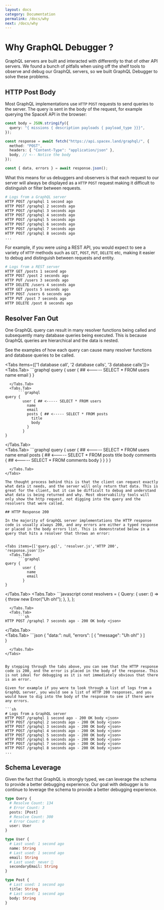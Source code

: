```yaml
---
layout: docs
category: Documentation
permalink: /docs/why
next: /docs/why
---
```


# Why GraphQL Debugger ?

GraphQL servers are built and interacted with differently to that of other API servers. We found a bunch of pitfalls when using off the shelf tools to observe and debug our GraphQL servers, so we built GraphQL Debugger to solve these problems.

## HTTP Post Body

Most GraphQL implementations use `HTTP` `POST` requests to send queries to the server. The query is sent in the body of the request, for example querying the SpaceX API in the browser: 

```ts
const body = JSON.stringify({
  query: "{ missions { description payloads { payload_type }}}",
});

const response = await fetch("https://api.spacex.land/graphql/", {
  method: "POST",
  headers: { "Content-Type": "application/json" },
  body, // <-- Notice the body
});

const { data, errors } = await response.json();
```

What this means for us debuggers and observers is that each request to our server will always be displayed as a `HTTP` `POST` request making it difficult to distinguish or filter between requests.

```sh
# Logs from a GraphQL server
HTTP POST /graphql 1 second ago
HTTP POST /graphql 2 seconds ago
HTTP POST /graphql 3 seconds ago
HTTP POST /graphql 4 seconds ago
HTTP POST /graphql 5 seconds ago
HTTP POST /graphql 6 seconds ago
HTTP POST /graphql 7 seconds ago
HTTP POST /graphql 8 seconds ago
...
```

For example, if you were using a REST API, you would expect to see a variety of `HTTP` methods such as `GET`, `POST`, `PUT`, `DELETE` etc, making it easier to debug and distinguish between requests and entity.

```sh
# Logs from a REST server
HTTP GET /posts 1 second ago
HTTP POST /post 2 seconds ago
HTTP PUT /users 3 seconds ago
HTTP DELETE /users 4 seconds ago
HTTP GET /posts 5 seconds ago
HTTP POST /users 6 seconds ago
HTTP PUT /post 7 seconds ago
HTTP DELETE /post 8 seconds ago
```

## Resolver Fan Out

One GraphQL query can result in many resolver functions being called and subsequently many database queries being executed. This is because GraphQL queries are hierarchical and the data is nested.


See the examples of how each query can cause many resolver functions and database queries to be called.

 
<Tabs items={['1 database call', '2 database calls', '3 database calls']}>
  <Tabs.Tab>
      ```graphql
query {
        user { ## <----- SELECT * FROM users
          name
          email
        }
}
```
  </Tabs.Tab>
  <Tabs.Tab>
      ```graphql
query {
        user { ## <----- SELECT * FROM users
          name
          email
          posts { ## <----- SELECT * FROM posts
            title
            body
          }
        }
}
```
  </Tabs.Tab>  
    <Tabs.Tab>
      ```graphql
query {
        user { ## <----- SELECT * FROM users
          name
          email
          posts { ## <----- SELECT * FROM posts
            title
            body
            comments { ## <----- SELECT * FROM comments
              body
            }
          }
        }
}
```
  </Tabs.Tab>
</Tabs>

The thought process behind this is that the client can request exactly what data it needs, and the server will only return that data. This is great for the client, but it can be difficult to debug and understand what data is being returned and why. Most observability tools will only show the http request, not digging into the query and the resolvers that were called.

## HTTP Response 200

In the majority of GraphQL server implementations the HTTP response code is usually always 200, and any errors are either a typed response or placed in the body errors list. This is demonstrated below in a query that hits a resolver that throws an error: 


<Tabs items={['query.gql', 'resolver.js','HTTP 200', 'response.json']}>
  <Tabs.Tab>
      ```graphql
query {
        user {
          name
          email
        }
}
```
  </Tabs.Tab>
  <Tabs.Tab>
      ```javascript
const resolvers = {
        Query: {
          user: () => {
            throw new Error("Uh oh!");
          },
        },
};
```
  </Tabs.Tab>  
  <Tabs.Tab>
      ```sh
HTTP POST /graphql 7 seconds ago - 200 OK body <json>
```
  </Tabs.Tab>  
    <Tabs.Tab>
      ```json
{
       "data:": null,
       "errors": [
         {
           "message": "Uh oh!"
         }
       ]    
}
```
  </Tabs.Tab>
</Tabs>


By stepping through the tabs above, you can see that the HTTP response code is 200, and the error is placed in the body of the response. This is not ideal for debugging as it is not immediately obvious that there is an error.

Given for example if you were to look through a list of logs from a GraphQL server, you would see a list of HTTP 200 responses, and you would have to dig into the body of the response to see if there were any errors. 

```sh
# Logs from a GraphQL server
HTTP POST /graphql 1 second ago - 200 OK body <json>
HTTP POST /graphql 2 seconds ago - 200 OK body <json>
HTTP POST /graphql 3 seconds ago - 200 OK body <json>
HTTP POST /graphql 4 seconds ago - 200 OK body <json>
HTTP POST /graphql 5 seconds ago - 200 OK body <json>
HTTP POST /graphql 6 seconds ago - 200 OK body <json>
HTTP POST /graphql 7 seconds ago - 200 OK body <json>
HTTP POST /graphql 8 seconds ago - 200 OK body <json>
...
```

## Schema Leverage

Given the fact that GraphQL is strongly typed, we can leverage the schema to provide a better debugging experience. Our goal with debugger is to continue to leverage the schema to provide a better debugging experience.

```graphql
type Query {
  # Resolve Count: 134
  # Error Count: 3
  posts: [Post]
  # Resolve Count: 300
  # Error Count: 0
  user: User
}

type User {
  # Last used: 1 second ago
  name: String
  # Last used: 1 second ago
  email: String
  # Last used: never 🔴
  secondaryEmail: String
}

type Post {
  # Last used: 1 second ago
  title: String
  # Last used: 1 second ago
  body: String
}
```
